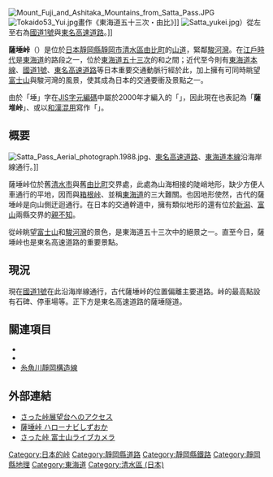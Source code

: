 {{Coord|35|04|18.1|N|138|32|28.2|E|display=title|region:JP_type:pass}}
[[File:Mount_Fuji_and_Ashitaka_Mountains_from_Satta_Pass.JPG|right]]
[[File:Tokaido53_Yui.jpg|thumb]]畫作《東海道五十三次・由比》]]
[[File:Satta_yukei.jpg|right]]）從左至右為[[國道1號_(日本)|國道1號]]與[[東名高速道路|東名高速道路]]。]]

'''薩埵峠'''（{{jpn|j=薩埵峠|hg=さったとうげ|rm=Satta tōge|f=y}}）是位於[[日本|日本]][[靜岡縣|靜岡縣]][[靜岡市|靜岡市]][[清水區_(日本)|清水區]][[由比町|由比町]]的[[山道|山道]]，緊鄰[[駿河灣|駿河灣]]。在[[江戶時代|江戶時代]]是[[东海道_(路名)|東海道]]的路段之一，位於[[東海道五十三次|東海道五十三次]]的{{link-ja|由比宿|由比宿}}和{{link-ja|興津宿|興津|興津}}之間；近代至今則有[[東海道本線|東海道本線]]、[[國道1號_(日本)|國道1號]]、[[東名高速道路|東名高速道路]]等日本重要交通動脈行經於此，加上擁有可同時眺望[[富士山|富士山]]與駿河灣的風景，使其成為日本的交通要衝及景點之一。

由於「埵」字在[[日本工業規格|JIS]][[字元編碼|字元編碼]]中屬於2000年才編入的「{{link-ja|JIS字元編碼|JIS漢字コード|第3水準漢字}}」，因此現在也表記為「'''薩堆峠'''」、或以[[漢字假名混寫文|和漢混用]]寫作「{{lang|ja|'''さった峠'''}}」。

==概要==
[[File:Satta_Pass_Aerial_photograph.1988.jpg|thumb]]、[[東名高速道路|東名高速道路]]、[[東海道本線|東海道本線]]沿海岸線通行。]]

薩埵峠位於舊[[清水市|清水市]]與舊[[由比町|由比町]]交界處，此處為山海相接的陡峭地形，缺少方便人車通行的平地，因而與[[箱根峠|箱根峠]]、{{link-ja|鈴鹿峠|鈴鹿峠}}並稱[[东海道_(路名)|東海道]]的三大難關。也因地形使然，古代的薩埵峠是向山側迂迴通行。在日本的交通幹道中，擁有類似地形的還有位於[[新潟縣|新潟]]、[[富山縣|富山]]兩縣交界的[[親不知|親不知]]。

從峠眺望[[富士山|富士山]]和[[駿河灣|駿河灣]]的景色，是東海道五十三次中的絕景之一。直至今日，薩埵峠也是東名高速道路的重要景點。

==現況==
現在[[國道1號_(日本)|國道1號]]在此沿海岸線通行，古代薩埵峠的位置偏離主要道路。峠的最高點設有石碑、停車場等。正下方是東名高速道路的薩埵隧道。

== 關連項目 ==
* {{link-ja|薩埵峠之戰 (南北朝時代)|薩埵峠の戦い (南北朝時代)}}
* {{link-ja|薩埵峠之戰 (戰國時代)|薩埵峠の戦い (戦国時代)}}
* [[糸魚川靜岡構造線|糸魚川靜岡構造線]]

== 外部連結 ==
{{commons|Category:Satta Pass}}
* [https://web.archive.org/web/20150317041720/http://www.city.shizuoka.jp/deps/koho/satta_access.html さった峠展望台へのアクセス]
* [http://hellonavi.jp/shizuoka/shimizu_cv/shisetsu/2335.html 薩埵峠 ハローナビしずおか] {{Wayback|url=http://hellonavi.jp/shizuoka/shimizu_cv/shisetsu/2335.html |date=20150318022540 }}
* [http://mtfuji-live.jp/index.html さった峠 富士山ライブカメラ] {{Wayback|url=http://mtfuji-live.jp/index.html |date=20150220212818 }}

{{DEFAULTSORT:Satta touge}}
[[Category:日本的峠|Category:日本的峠]]
[[Category:靜岡縣道路|Category:靜岡縣道路]]
[[Category:靜岡縣鐵路|Category:靜岡縣鐵路]]
[[Category:靜岡縣地理|Category:靜岡縣地理]]
[[Category:東海道|Category:東海道]]
[[Category:清水區_(日本)|Category:清水區 (日本)]]
